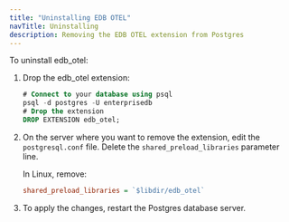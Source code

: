 ```yaml
---
title: "Uninstalling EDB OTEL"
navTitle: Uninstalling
description: Removing the EDB OTEL extension from Postgres
---
```


To uninstall edb_otel:

1. Drop the edb_otel extension: 

   ```sql
   # Connect to your database using psql
   psql -d postgres -U enterprisedb
   # Drop the extension
   DROP EXTENSION edb_otel;
   ```

1. On the server where you want to remove the extension, edit the `postgresql.conf` file. Delete the `shared_preload_libraries` parameter line.

   In Linux, remove: 

   ```ini
   shared_preload_libraries = `$libdir/edb_otel`
   ```

1. To apply the changes, restart the Postgres database server.